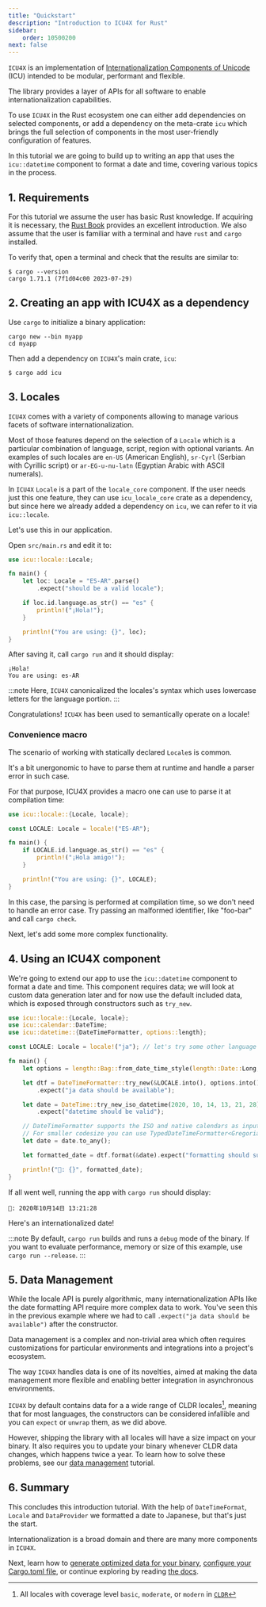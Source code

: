 ```yaml
---
title: "Quickstart"
description: "Introduction to ICU4X for Rust"
sidebar:
    order: 10500200
next: false
---
```


`ICU4X` is an implementation of [Internationalization Components of Unicode](http://site.icu-project.org/) (ICU) intended to be modular, performant and flexible.

The library provides a layer of APIs for all software to enable internationalization capabilities.

To use `ICU4X` in the Rust ecosystem one can either add dependencies on selected components, or add a dependency on the meta-crate `icu` which brings the full selection of components in the most user-friendly configuration of features.

In this tutorial we are going to build up to writing an app that uses the `icu::datetime` component to format a date and time, covering various topics in the process.

## 1. Requirements

For this tutorial we assume the user has basic Rust knowledge. If acquiring it is necessary, the [Rust Book](https://doc.rust-lang.org/book/) provides an excellent introduction.
We also assume that the user is familiar with a terminal and have `rust` and `cargo` installed.

To verify that, open a terminal and check that the results are similar to:

```shell
$ cargo --version
cargo 1.71.1 (7f1d04c00 2023-07-29)
```

## 2. Creating an app with ICU4X as a dependency

Use `cargo` to initialize a binary application:

```shell
cargo new --bin myapp
cd myapp
```

Then add a dependency on `ICU4X`'s main crate, `icu`:

```shell
$ cargo add icu
```

## 3. Locales

`ICU4X` comes with a variety of components allowing to manage various facets of software internationalization.

Most of those features depend on the selection of a `Locale` which is a particular combination of language, script, region with optional variants. An examples of such locales are `en-US` (American English), `sr-Cyrl` (Serbian with Cyrillic script) or `ar-EG-u-nu-latn` (Egyptian Arabic with ASCII numerals).

In `ICU4X` `Locale` is a part of the `locale_core` component. If the user needs just this one feature, they can use `icu_locale_core` crate as a dependency, but since here we already added a dependency on `icu`, we can refer to it via `icu::locale`.

Let's use this in our application.

Open `src/main.rs` and edit it to:

```rust
use icu::locale::Locale;

fn main() {
    let loc: Locale = "ES-AR".parse()
        .expect("should be a valid locale");

    if loc.id.language.as_str() == "es" {
        println!("¡Hola!");
    }

    println!("You are using: {}", loc);
}
```

After saving it, call `cargo run` and it should display:

```text
¡Hola!
You are using: es-AR
```

:::note
Here, `ICU4X` canonicalized the locales's syntax which uses lowercase letters for the language portion.
:::

Congratulations! `ICU4X` has been used to semantically operate on a locale!

### Convenience macro

The scenario of working with statically declared `Locale`s is common.

It's a bit unergonomic to have to parse them at runtime and handle a parser error in such case.

For that purpose, ICU4X provides a macro one can use to parse it at compilation time:

```rust
use icu::locale::{Locale, locale};

const LOCALE: Locale = locale!("ES-AR");

fn main() {
    if LOCALE.id.language.as_str() == "es" {
        println!("¡Hola amigo!");
    }

    println!("You are using: {}", LOCALE);
}
```

In this case, the parsing is performed at compilation time, so we don't need to handle an error case. Try passing an malformed identifier, like "foo-bar" and call `cargo check`.

Next, let's add some more complex functionality.

## 4. Using an ICU4X component

We're going to extend our app to use the `icu::datetime` component to format a date and time. This component requires data; we will look at custom data generation later and for now use the default included data,
which is exposed through constructors such as `try_new`.

```rust
use icu::locale::{Locale, locale};
use icu::calendar::DateTime;
use icu::datetime::{DateTimeFormatter, options::length};

const LOCALE: Locale = locale!("ja"); // let's try some other language

fn main() {
    let options = length::Bag::from_date_time_style(length::Date::Long, length::Time::Medium);

    let dtf = DateTimeFormatter::try_new(&LOCALE.into(), options.into())
        .expect("ja data should be available");

    let date = DateTime::try_new_iso_datetime(2020, 10, 14, 13, 21, 28)
        .expect("datetime should be valid");

    // DateTimeFormatter supports the ISO and native calendars as input via DateTime<AnyCalendar>.
    // For smaller codesize you can use TypedDateTimeFormatter<Gregorian> with a DateTime<Gregorian>
    let date = date.to_any();

    let formatted_date = dtf.format(&date).expect("formatting should succeed");

    println!("📅: {}", formatted_date);
}
```

If all went well, running the app with `cargo run` should display:

```text
📅: 2020年10月14日 13:21:28
```

Here's an internationalized date!

:::note
By default, `cargo run` builds and runs a `debug` mode of the binary. If you want to evaluate performance, memory or size of this example, use `cargo run --release`.
:::


## 5. Data Management

While the locale API is purely algorithmic, many internationalization APIs like the date formatting API require more complex data to work. You've seen this in the previous example where we had to call `.expect("ja data should be available")` after the constructor.

Data management is a complex and non-trivial area which often requires customizations for particular environments and integrations into a project's ecosystem.

The way `ICU4X` handles data is one of its novelties, aimed at making the data management more flexible and enabling better integration in asynchronous environments.

`ICU4X` by default contains data for a a wide range of CLDR locales[^1], meaning that for most languages, the constructors can be considered infallible and you can `expect` or `unwrap` them, as we did above.

However, shipping the library with all locales will have a size impact on your binary. It also requires you to update your binary whenever CLDR data changes, which happens twice a year. To learn how to solve these problems, see our [data management](/icu4x-docs/1_5/tutorials/data_management) tutorial.

[^1]: All locales with coverage level `basic`, `moderate`, or `modern` in [`CLDR`](https://github.com/unicode-org/cldr-json/blob/main/cldr-json/cldr-core/coverageLevels.json)

## 6. Summary

This concludes this introduction tutorial. With the help of `DateTimeFormat`, `Locale` and `DataProvider` we formatted a date to Japanese, but that's just the start. 

Internationalization is a broad domain and there are many more components in `ICU4X`.

Next, learn how to [generate optimized data for your binary](/icu4x-docs/1_5/tutorials/data_management), [configure your Cargo.toml file](/icu4x-docs/1_5/tutorials/rust), or continue exploring by reading [the docs](https://docs.rs/icu/latest/).


